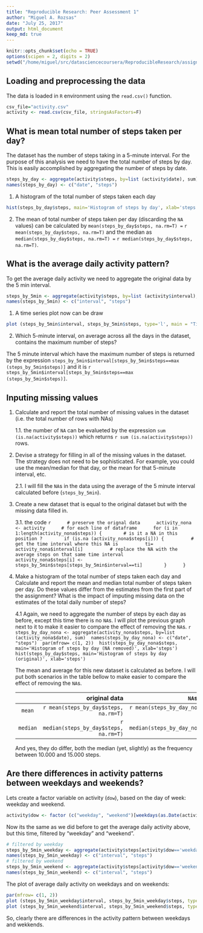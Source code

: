 ```yaml
---
title: "Reproducible Research: Peer Assessment 1"
author: "Miguel A. Rozsas"
date: "July 25, 2017"
output: html_document
keep_md: true
---
```

```r
knitr::opts_chunk$set(echo = TRUE)
options(scipen = 2, digits = 2)
setwd("/home/miguel/src/datasciencecoursera/ReproducibleResearch/assignment 1/RepData_PeerAssessment1")
```

## Loading and preprocessing the data
The data is loaded in `R` environment using the `read.csv()` function.

```r
csv_file="activity.csv"
activity <- read.csv(csv_file, stringsAsFactors=F)
```

## What is mean total number of steps taken per day?

The dataset has the number of steps taking in a 5-minute interval. 
For the purpose of this analysis we need to have the total number of steps by day.
This is easily accomplished by aggregating the number of steps by date.

```r
steps_by_day <- aggregate(activity$steps, by=list (activity$date), sum)
names(steps_by_day) <- c("date", "steps")
```

1. A histogram of the total number of steps taken each day
```r
hist(steps_by_day$steps, main='Histogram of steps by day', xlab='steps')
```

2. The mean of total number of steps taken per day (discarding the `NA` values) can be calculated by `mean(steps_by_day$steps, na.rm=T) =` `r mean(steps_by_day$steps, na.rm=T)` and the median as `median(steps_by_day$steps, na.rm=T) =` `r median(steps_by_day$steps, na.rm=T)`.


## What is the average daily activity pattern?
To get the average daily activity we need to aggregate the original data by the 5 min interval.
```r
steps_by_5min <- aggregate(activity$steps, by=list (activity$interval), mean,  na.rm=TRUE )
names(steps_by_5min) <- c("interval", "steps")
```

1. A time series plot now can be draw

```r
plot (steps_by_5min$interval, steps_by_5min$steps, type='l', main = "Time series of 5min interval and average number of steps", xlab= "5 min interval", ylab="average number of steps by day")
```

2. Which 5-minute interval, on average across all the days in the dataset, contains the maximum number of steps?

The 5 minute interval which have the maximum number of steps is returned by the expression `steps_by_5min$interval[steps_by_5min$steps==max (steps_by_5min$steps)]` and it is `r steps_by_5min$interval[steps_by_5min$steps==max (steps_by_5min$steps)]`.

## Inputing missing values


1. Calculate and report the total number of missing values in the dataset (i.e. the total number of rows with NAs)

	1.1. the number of `NA` can be evalueted by the expression `sum (is.na(activity$steps))` which returns `r sum (is.na(activity$steps))` rows. 

2. Devise a strategy for filling in all of the missing values in the dataset. The strategy does not need to be sophisticated. For example, you could use the mean/median for that day, or the mean for that 5-minute interval, etc.

	2.1. I will fill the `NA`s in the data using the average of the 5 minute interval calculated before (`steps_by_5min`).

3. Create a new dataset that is equal to the original dataset but with the missing data filled in.

	3.1. the code
	```r
		# preserve the orignal data
		activity_nona <- activity
		# for each line of dataframe
		for (i in 1:length(activity_nona$steps)) {
		  # is it a NA in this position ?
		  if (is.na (activity_nona$steps[i])) {
		    # get the time interval where this NA is
		    ti= activity_nona$interval[i]
		    # replace the NA with the average steps on that same time interval
		    activity_nona$steps[i] <- steps_by_5min$steps[steps_by_5min$interval==ti]
		  }
		}
	```

4. Make a histogram of the total number of steps taken each day and Calculate and report the mean and median total number of steps taken per day. Do these values differ from the estimates from the first part of the assignment? What is the impact of imputing missing data on the estimates of the total daily number of steps?

	4.1 Again, we need to aggregate the number of steps by each day as before, except this time there is no `NA`s. I will plot the previous graph next to it to make it easier to compare the effect of removing the `NA`s.
	```r
	steps_by_day_nona <- aggregate(activity_nona$steps, by=list (activity_nona$date), sum)
	names(steps_by_day_nona) <- c("date", "steps")
	par(mfrow= c(1, 2))
	hist(steps_by_day_nona$steps, main='Histogram of steps by day (NA removed)', xlab='steps')
	hist(steps_by_day$steps, main='Histogram of steps by day (original)', xlab='steps')
	```

	The mean and average for this new dataset is calculated as before. I will put both scenarios in the table bellow to make easier to compare the effect of removing the `NA`s.

	||original data|`NA`s removed|
	|:-:|--:|--:|
	|`mean`|`r mean(steps_by_day$steps, na.rm=T)`|`r mean(steps_by_day_nona$steps, na.rm=F)`|
	|`median`|`r median(steps_by_day$steps, na.rm=T)`|`r median(steps_by_day_nona$steps, na.rm=F)`|

	And yes, they do differ, both  the median (yet, slightly) as the frequency between 10.000 and 15.000 steps.
	
## Are there differences in activity patterns between weekdays and weekends?

Lets create a factor variable on activity (`dow`), based on the day of week: weekday and weekend.
```r
activity$dow <- factor (c("weekday", "weekend")[weekdays(as.Date(activity$date), TRUE) %in% c("Sat", "Sun")+1])
```
Now its the same as we did before to get the average daily activity above, but this time, filtered by "weekday" and "weekend".
```r
# filtered by weekday
steps_by_5min_weekday <- aggregate(activity$steps[activity$dow=='weekday'], by=list (activity$interval[activity$dow=='weekday']), mean,  na.rm=TRUE )
names(steps_by_5min_weekday) <- c("interval", "steps")
# filtered by weekend
steps_by_5min_weekend <- aggregate(activity$steps[activity$dow=='weekend'], by=list (activity$interval[activity$dow=='weekend']), mean,  na.rm=TRUE )
names(steps_by_5min_weekend) <- c("interval", "steps")
```
The plot of average daily activity on weekdays and on weekends:
```r
par(mfrow= c(1, 2))
plot (steps_by_5min_weekday$interval, steps_by_5min_weekday$steps, type='l', main = "average activity on weekdays", xlab= "5 min interval", ylab="average number of steps by day")
plot (steps_by_5min_weekend$interval, steps_by_5min_weekend$steps, type='l', main = "average activity on weekends", xlab= "5 min interval", ylab="average number of steps by day")
```


So, clearly there are differences in the activity pattern between weekdays and wekkends.

